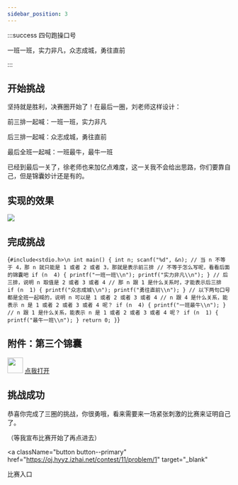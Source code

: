 ```yaml
---
sidebar_position: 3
---
```


:::success 四句跑操口号

一班一班，实力非凡，众志成城，勇往直前

:::

## 开始挑战

坚持就是胜利，决赛圈开始了！在最后一圈，刘老师这样设计：

前三排一起喊：一班一班，实力非凡

后三排一起喊：众志成城，勇往直前

最后全班一起喊：一班最牛，最牛一班

已经到最后一关了，徐老师也来加亿点难度，这一关我不会给出思路，你们要靠自己，但是锦囊妙计还是有的。

## 实现的效果

![](./img/第三圈效果.gif)

## 完成挑战

<Editor language="c" showInput>{`#include<stdio.h>\n
int main()
{
    int n;
    scanf("%d", &n);
    // 当 n 不等于 4，那 n 就只能是 1 或者 2 或者 3，那就是表示前三排
    // 不等于怎么写呢，看看后面的锦囊吧
    if (n  4) {
        printf("一班一班\\n");
        printf("实力非凡\\n");
    }
    // 后三排，说明 n 取值是 2 或者 3 或者 4
    // 那 n 跟 1 是什么关系时，才能表示后三排
    if (n  1) {
        printf("众志成城\\n");
        printf("勇往直前\\n");
    }
    // 以下两句口号都是全班一起喊的，说明 n 可以是 1 或者 2 或者 3 或者 4
    // n 跟 4 是什么关系，能表示 n 是 1 或者 2 或者 3 或者 4 呢？
    if (n  4) {
        printf("一班最牛\\n");
    }
    // n 跟 1 是什么关系，能表示 n 是 1 或者 2 或者 3 或者 4 呢？
    if (n  1) {
        printf("最牛一班\\n");
    }
    return 0;
}`}</Editor>

## 附件：第三个锦囊


<div className="container">
  <div className="row">
    <img src={jinnang} width="35" />
    <a
      className="button button--primary margin-left--sm"
      href="/clang/relational-operator/剩下三个"
      target="_blank"
    >
      点我打开
    </a>
  </div>
</div>

## 挑战成功

恭喜你完成了三圈的挑战，你很勇哦，看来需要来一场紧张刺激的比赛来证明自己了。

（等我宣布比赛开始了再点进去）

<a
  className="button button--primary"
  href="https://oj.hyyz.izhai.net/contest/11/problem/1"
  target="_blank"
>
  比赛入口
</a>
